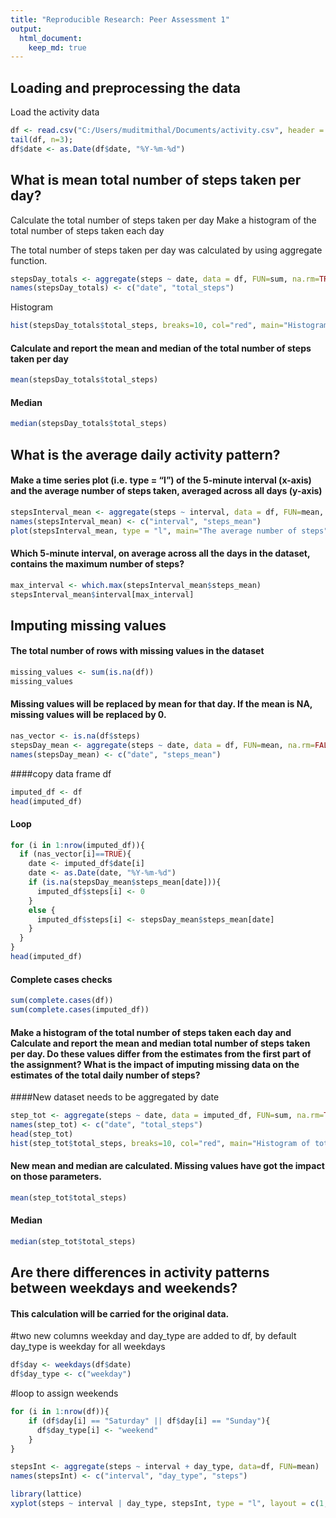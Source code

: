 ```yaml
---
title: "Reproducible Research: Peer Assessment 1"
output: 
  html_document:
    keep_md: true
---
```



## Loading and preprocessing the data

 Load the activity data

```r
df <- read.csv("C:/Users/muditmithal/Documents/activity.csv", header = TRUE)
tail(df, n=3);
df$date <- as.Date(df$date, "%Y-%m-%d")
```


## What is mean total number of steps taken per day?

Calculate the total number of steps taken per day Make a histogram of the total number of steps taken each day

The total number of steps taken per day was calculated by using aggregate function.

```r
stepsDay_totals <- aggregate(steps ~ date, data = df, FUN=sum, na.rm=TRUE)
names(stepsDay_totals) <- c("date", "total_steps")
```



Histogram

```r
hist(stepsDay_totals$total_steps, breaks=10, col="red", main="Histogram of total number of steps per day", xlab="Total number of steps in a day")
```

#### Calculate and report the mean and median of the total number of steps taken per day

```r
mean(stepsDay_totals$total_steps)
```


#### Median


```r
median(stepsDay_totals$total_steps)
```


## What is the average daily activity pattern?

#### Make a time series plot (i.e. type = "l") of the 5-minute interval (x-axis) and the average number of steps taken, averaged across all days (y-axis)

```r
stepsInterval_mean <- aggregate(steps ~ interval, data = df, FUN=mean, na.rm=TRUE)
names(stepsInterval_mean) <- c("interval", "steps_mean")
plot(stepsInterval_mean, type = "l", main="The average number of steps")
```

#### Which 5-minute interval, on average across all the days in the dataset, contains the maximum number of steps?


```r
max_interval <- which.max(stepsInterval_mean$steps_mean)
stepsInterval_mean$interval[max_interval]
```

## Imputing missing values

#### The total number of rows with missing values in the dataset

```r
missing_values <- sum(is.na(df))
missing_values 
```



#### Missing values will be replaced by mean for that day. If the mean is NA, missing values will be replaced by 0.

```r
nas_vector <- is.na(df$steps)
stepsDay_mean <- aggregate(steps ~ date, data = df, FUN=mean, na.rm=FALSE)
names(stepsDay_mean) <- c("date", "steps_mean")
```

####copy data frame df
```r
imputed_df <- df
head(imputed_df)
```



#### Loop

```r
for (i in 1:nrow(imputed_df)){
  if (nas_vector[i]==TRUE){
    date <- imputed_df$date[i]
    date <- as.Date(date, "%Y-%m-%d")
    if (is.na(stepsDay_mean$steps_mean[date])){
      imputed_df$steps[i] <- 0
    }
    else {
      imputed_df$steps[i] <- stepsDay_mean$steps_mean[date]
    }
  }
}
head(imputed_df)
```



#### Complete cases checks

```r
sum(complete.cases(df))
sum(complete.cases(imputed_df))
```




#### Make a histogram of the total number of steps taken each day and Calculate and report the mean and median total number of steps taken per day. Do these values differ from the estimates from the first part of the assignment? What is the impact of imputing missing data on the estimates of the total daily number of steps?

####New dataset needs to be aggregated by date

```r
step_tot <- aggregate(steps ~ date, data = imputed_df, FUN=sum, na.rm=TRUE)
names(step_tot) <- c("date", "total_steps")
head(step_tot)
hist(step_tot$total_steps, breaks=10, col="red", main="Histogram of total number of steps per day", xlab="[Imputed] Total number of steps in a day")
```



#### New mean and median are calculated. Missing values have got the impact on those parameters.



```r
mean(step_tot$total_steps)
```

#### Median

```r
median(step_tot$total_steps)
```



## Are there differences in activity patterns between weekdays and weekends?

#### This calculation will be carried for the original data.

#two new columns weekday and day_type are added to df, by default day_type is weekday for all weekdays

```r
df$day <- weekdays(df$date)
df$day_type <- c("weekday")
```



#loop to assign weekends
```r
for (i in 1:nrow(df)){
    if (df$day[i] == "Saturday" || df$day[i] == "Sunday"){
      df$day_type[i] <- "weekend"
    }
}

stepsInt <- aggregate(steps ~ interval + day_type, data=df, FUN=mean)
names(stepsInt) <- c("interval", "day_type", "steps")

library(lattice)
xyplot(steps ~ interval | day_type, stepsInt, type = "l", layout = c(1, 2))


```





